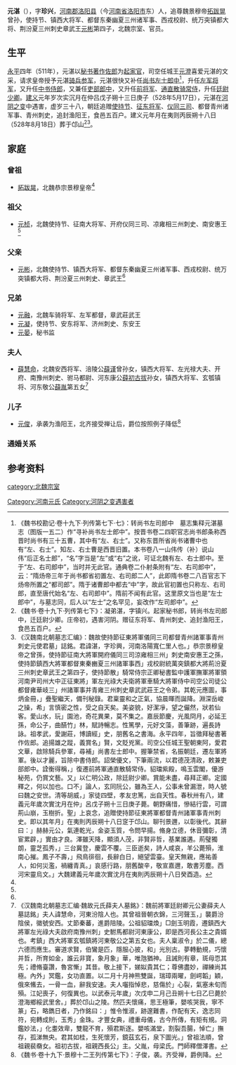 '''元湛'''（{{bd|491年||528年|5月17日|catIdx=y}}），字'''珍兴'''，[[河南郡|河南郡]][[洛阳县|洛阳县]]（今[[河南省|河南省]][[洛阳市|洛阳市]]东）人，追尊魏景穆帝[[拓跋晃|拓跋晃]]曾孙，使持节、镇西大将军、都督东秦幽夏三州诸军事、西戎校尉、统万突镇都大将、荆汾夏三州刺史章武王[[元彬_(北魏)|元彬]]第四子，北魏宗室、官员。

==生平==
[[永平_(北魏)|永平]]四年（511年），元湛以[[秘书著作佐郎|秘书著作佐郎]]为[[起家官|起家官]]，司空任城王[[元澄|元澄]]喜爱元湛的文采，请求皇帝授予元湛[[骑兵参军|骑兵参军]]，元湛很快又补任[[尚书左士郎中|尚书左士郎中]]<ref>《魏书校勘记·卷十九下·列传第七下·七》：转尚书左司郎中　墓志集释元湛墓志（图版一五二）作“寻补尚书左士郎中”。按晋书卷二四职官志尚书郎条称西晋时尚书有三十五曹，其中有“左、右士”。又称东晋所省尚书诸曹中也有“左、右士”。知左、右士曹是西晋旧置。本书卷八一山伟传（补）说山伟“后正名士郎”，“名”字当是“左”或“右”之讹，可证北魏有左、右士郎中。至于“左、右司郎中”，当时并无此官。通典卷二仆射条附有“左、右司郎中”，云：“隋炀帝三年于尚书都省初置左、右司郎二人”，此即隋书卷二八百官志下炀帝所置之“都司郎”。隋于诸曹郎中都去“中”字，故此官初置也只称左、右司郎，直至唐代始名“左、右司郎中”。隋前不闻有此官。这里原文当也是“左士郎中”，与墓志同，后人以“左士”之名罕见，妄改作“左司郎中”。</ref>，升任[[左军将军|左军将军]]，又升任[[中书侍郎|中书侍郎]]，又兼任[[吏部郎中|吏部郎中]]，又升任[[前将军|前将军]]、[[通直散骑常侍|通直散骑常侍]]，升任[[廷尉少卿|廷尉少卿]]。[[建义_(北魏)|建义]]元年岁次实沉月在仲吕戊子朔十三日庚子（528年5月17日），元湛在[[河阴之变|河阴之变]]中遇害，虚岁三十八，朝廷追赠[[使持节|使持节]]、[[征东将军|征东将军]]、[[仪同三司|仪同三司]]、都督青州诸军事、青州刺史，追封渔阳王，食邑五百户。建义元年月在夷则丙辰朔十八日（528年8月18日）葬于邙山<ref>《魏书·卷十九下·列传第七下》：凝弟湛，字镇兴。起家秘书郎，转尚书左司郎中，迁廷尉少卿。庄帝初，遇害河阴。赠征东将军、青州刺史、追封渔阳王，食邑五百户。</ref><ref name=autogenerated1>《汉魏南北朝墓志汇编》：魏故使持節征東將軍儀同三司都督青州諸軍事青州刺史元使君墓」誌銘。君諱湛，字珍興，河南洛陽寬仁里人也。」恭宗景穆皇帝之曾孫，使持節征南大將軍開府儀同三司涼雍相三州」刺史南安惠王之孫，使持節鎮西大將軍都督東秦豳夏三州諸軍事西」戎校尉統萬突鎮都大將荊汾夏三州刺史章武王之第四子，使持節散」騎常侍宗正卿秘書監中護軍撫軍將軍領河南尹司州大中正征東將」軍左光祿大夫衛將軍車騎大將軍侍中司空公司徒公都督雍華岐三」州諸軍事并青雍三州刺史章武武莊王之令弟。其乾元應圖，事炳金冊，」疊聖繼天，備刊秘錄。君稟靈和之正氣，協晨暉而誕降。淵深岳峻之操，希」言慎密之性，受之自天矣。美姿貌，好潔凈，望之儼然，狀若仙客。愛山水，玩」園池，奇花異果，莫不集之。嘉辰節慶，光風冏月，必延王孫，命公子，曲醼竹」林，賦詩暢志。性篤學，元好文藻，善筆跡，遍長詩詠。祖孝武，愛謝莊，博讀經」史，朋舊名之書海。永平四年，旨徵拜秘書著作佐郎。追揚雄之蹤，義賞名」賢，文貶兇黨。司空公任城王聖朝東阿，愛君文華，啟除騎兵參軍，尋補」尚書左士郎中。握筆禁省，名振朝廷，遷左軍將軍。後以才麗，旨除中書侍郎。詔榮優文，下筆兩流，以君德茂清政，敕兼吏部郎中。詮衡得稱，」復遷前將軍通直散騎常侍。貂璫紫殿，鳴玉雲閣，優游秘苑，仍賞文藝。又」以仁明公政，除廷尉少卿。賞能未盡，尋拜正卿。定國釋之，何以加也。口不」論人，玄同阮公，雖為王人，公事未曾漏泄，時人號曰魏之安世。清等胡威，」家徒四壁，孝友忠篤，出自天性。春秋卅有八，建義元年歲次實沈月在仲」呂戊子朔十三日庚子薨。朝野痛惜，慘結行雲，可謂荊山崩，玉樹折。聖」上哀念，追贈使持節征東將軍都督青州諸軍事青州刺史。即以其年月」在夷則丙辰朔十八日窆于邙山。聊刊景邇，以彰後代。其辭曰：」赫赫元公，氣連乾光，金姿玉質，令問早揚。脩身立德，休音彌彰，清宦累辟，」實由才良。澤雖天降，顯須人茂，非賢非哲，基業誰遘。荊璧獨朗，靈芝孤秀，」三台冀登，慶雲不覆。三臣逝矣，詩人咸哀，羊公薨殞，淮南心摧。鳳子不壽，」飛鳥徘徊，長辭白日，絕望雲臺。皇天無親，應祐善人，如何災濫，禍纏青真。」哀感行路，朋舊酸辛，敬宣嘉邇，敢書芳塵。西河宋靈烏文。」大魏建義元年歲次實沈月在夷則丙辰朔十八日癸酉造。</ref>。

==家庭==
===曾祖===
*[[拓跋晃|拓跋晃]]，北魏恭宗景穆皇帝<ref name=autogenerated1 />

===祖父===
*[[元桢|元桢]]，北魏使持节、征南大将军、开府仪同三司、凉雍相三州刺史、南安惠王<ref name=autogenerated1 />

===父亲===
*[[元彬_(北魏)|元彬]]，北魏使持节、镇西大将军、都督东秦幽夏三州诸军事、西戎校尉、统万突镇都大将、荆汾夏三州刺史、章武王<ref name=autogenerated1 />

===兄弟===
*[[元融_(章武王)|元融]]，北魏车骑将军、左军都督，章武莊武王
*[[元凝|元凝]]，使持节、安东将军、济州刺史、东安王
*[[元晏|元晏]]，秘书监

===夫人===
*[[薛慧命|薛慧命]]，北魏安西将军、涪陵公[[薛谨|薛谨]]曾孙女，镇西大将军、左光禄大夫、开府、南豫州刺史、驸马都尉、河东康公[[薛初古拔|薛初古拔]]孙女，镇西大将军、玄瓠镇将、河东敬公[[薛胤|薛胤]]第五女<ref>《汉魏南北朝墓志汇编·魏故元氏薛夫人墓銘》：魏前將軍廷尉卿元公妻薛夫人墓誌銘」夫人諱慧命，河東汾陰人也。其曾祖晉朝衣錦，三河聲玉，」襲爵汾陰侯，徽號安西。丈節秦蕃，進爵陪陵。公祖貂璫煥」□劍玉明霞，遷鎮西大將軍左光祿大夫啟府南豫州刺」史駙馬都尉河東康公，即是西河長公主之貴婿也。考鎮」西大將軍玄瓠鎮將河東敬公之第五女也。夫人稟淑令」於二儀，總六德而應生。審道求賢，伯鸞是匹，隱服心披，和」光別古。夢轉動規，巧懷并哲，所育如金，誰云非寶，象月象」華，唯虺猶神。且誡則有章，斑母恧其先；禮脩臺讚，魯宮慚」其昔。敬上接下，娣姒貴其仁；尊佛盡妙，禪練尚其極。內外」冥鑑，女功直置。以二月十月神熊雙誕，瑞璋兩曜，劍崿韜」穎，俄來鯈去，一骨一血，辭我安速。夫人囓指悼悲，慈傷於」心裂，氣塞未旬而殞。江妃喪子，何復異也。以武泰元年歲」次戊申二月己丑朔十七日乙巳薨於澄海鄉綏武里舍。」葬於邙山之陵。然匹夫懷痛，思王極筆，嬰咳哭我，寧不篆」石，略鐫日者，乃作銘曰：」惟令惟淑，跡邃難書，作配有天，逸志同符，宛轉成則，玉秀」金珠。才豐女典，禮重母儀，古今所傳，有矩有規。洞鑑妙法，」化耋效卑，雙龍不育，殞君斯逐。嬰咳滿堂，割裂吾腸，悼亡」撫存，孤涕無央。君其如桂，生死懷芳，鏡茲玄石，泉下圖光。」曾祖法順，曾祖親裴奣女。祖初古拔，祖親西長公」主。父胤，母梁氏。門師釋僧澤書。</ref>

===儿子===
*[[元俊|元俊]]，承袭为渔阳王，北齐接受禅让后，爵位按照例子降低<ref>《魏书·卷十九下·景穆十二王列传第七下》：子俊，袭。齐受禅，爵例降。</ref>

===通婚关系===
<center>
{{chart/start}}
{{chart| | | | | Hu |Hu=[[拓跋晃|拓跋晃]]}} 
{{chart| |,|-|-|-|^|-|-|-|.| }} 
{{chart| Ju | | | | | | Zh |Ju=[[拓跋濬|拓跋濬]]|Zh=[[元桢|元桢]]|Mo=囗}} 
{{chart| |!| | | | | | | |!}} 
{{chart| Xh |v| Cg | | Bi |Xh=[[西河公主_(北魏)|西河公主]]|Cg=[[薛初古拔|薛初古拔]]|Bi=[[元彬_(北魏)|元彬]]|Mo=囗}} 
{{chart| | | |!| | | | | |!}} 
{{chart| | | Yi | | | | |!|Yi=[[薛胤|薛胤]]}} 
{{chart| | | |!| | | | | |!}} 
{{chart| | | Hm |-|-|-| Zh |Hm=[[薛慧命|薛慧命]]|Zh=元湛}} 
{{chart/end}}
</center>

== 参考资料 ==
{{reflist}}

[[category:北魏宗室|category:北魏宗室]]
[[Category:河南元氏|Category:河南元氏]]
[[Category:河阴之变遇害者|Category:河阴之变遇害者]]